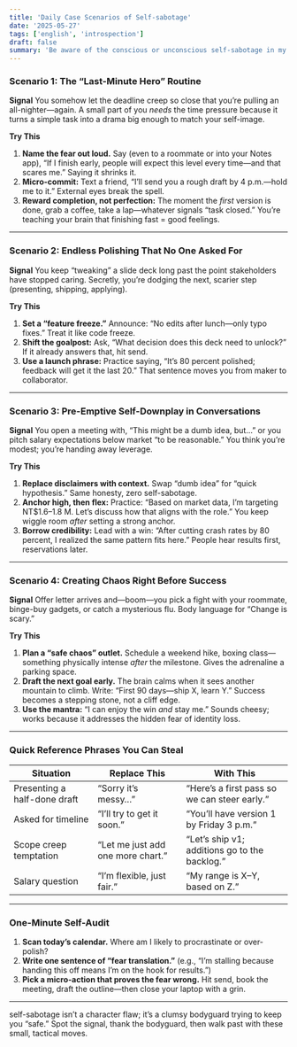 ```yaml
---
title: 'Daily Case Scenarios of Self-sabotage'
date: '2025-05-27'
tags: ['english', 'introspection']
draft: false
summary: 'Be aware of the conscious or unconscious self-sabotage in my daily life.'
---
```


### Scenario 1: The “Last-Minute Hero” Routine

**Signal**
You somehow let the deadline creep so close that you’re pulling an all-nighter—again. A small part of you _needs_ the time pressure because it turns a simple task into a drama big enough to match your self-image.

**Try This**

1. **Name the fear out loud.** Say (even to a roommate or into your Notes app), “If I finish early, people will expect this level every time—and that scares me.” Saying it shrinks it.
2. **Micro-commit:** Text a friend, “I’ll send you a rough draft by 4 p.m.—hold me to it.” External eyes break the spell.
3. **Reward completion, not perfection:** The moment the _first_ version is done, grab a coffee, take a lap—whatever signals “task closed.” You’re teaching your brain that finishing fast = good feelings.

---

### Scenario 2: Endless Polishing That No One Asked For

**Signal**
You keep “tweaking” a slide deck long past the point stakeholders have stopped caring. Secretly, you’re dodging the next, scarier step (presenting, shipping, applying).

**Try This**

1. **Set a “feature freeze.”** Announce: “No edits after lunch—only typo fixes.” Treat it like code freeze.
2. **Shift the goalpost:** Ask, “What decision does this deck need to unlock?” If it already answers that, hit send.
3. **Use a launch phrase:** Practice saying, “It’s 80 percent polished; feedback will get it the last 20.” That sentence moves you from maker to collaborator.

---

### Scenario 3: Pre-Emptive Self-Downplay in Conversations

**Signal**
You open a meeting with, “This might be a dumb idea, but…” or you pitch salary expectations below market “to be reasonable.” You think you’re modest; you’re handing away leverage.

**Try This**

1. **Replace disclaimers with context.** Swap “dumb idea” for “quick hypothesis.” Same honesty, zero self-sabotage.
2. **Anchor high, then flex:** Practice: “Based on market data, I’m targeting NT\$1.6–1.8 M. Let’s discuss how that aligns with the role.” You keep wiggle room _after_ setting a strong anchor.
3. **Borrow credibility:** Lead with a win: “After cutting crash rates by 80 percent, I realized the same pattern fits here.” People hear results first, reservations later.

---

### Scenario 4: Creating Chaos Right Before Success

**Signal**
Offer letter arrives and—boom—you pick a fight with your roommate, binge-buy gadgets, or catch a mysterious flu. Body language for “Change is scary.”

**Try This**

1. **Plan a “safe chaos” outlet.** Schedule a weekend hike, boxing class—something physically intense _after_ the milestone. Gives the adrenaline a parking space.
2. **Draft the next goal early.** The brain calms when it sees another mountain to climb. Write: “First 90 days—ship X, learn Y.” Success becomes a stepping stone, not a cliff edge.
3. **Use the mantra:** “I can enjoy the win _and_ stay me.” Sounds cheesy; works because it addresses the hidden fear of identity loss.

---

### Quick Reference Phrases You Can Steal

| Situation                    | Replace This                      | With This                                     |
| ---------------------------- | --------------------------------- | --------------------------------------------- |
| Presenting a half-done draft | “Sorry it’s messy…”               | “Here’s a first pass so we can steer early.”  |
| Asked for timeline           | “I’ll try to get it soon.”        | “You’ll have version 1 by Friday 3 p.m.”      |
| Scope creep temptation       | “Let me just add one more chart.” | “Let’s ship v1; additions go to the backlog.” |
| Salary question              | “I’m flexible, just fair.”        | “My range is X–Y, based on Z.”                |

---

### One-Minute Self-Audit

1. **Scan today’s calendar.** Where am I likely to procrastinate or over-polish?
2. **Write one sentence of “fear translation.”** (e.g., “I’m stalling because handing this off means I’m on the hook for results.”)
3. **Pick a micro-action that proves the fear wrong.** Hit send, book the meeting, draft the outline—then close your laptop with a grin.

---

self-sabotage isn’t a character flaw; it’s a clumsy bodyguard trying to keep you “safe.” Spot the signal, thank the bodyguard, then walk past with these small, tactical moves.
